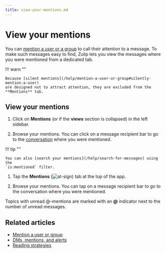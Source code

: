 ```yaml
---
title: view-your-mentions.md
---
```


# View your mentions

You can [mention a user or a group](/help/mention-a-user-or-group) to call their
attention to a message. To make such messages easy to find, Zulip lets you view
the messages where you were mentioned from a dedicated tab.

!!! warn ""

    Because [silent mentions](/help/mention-a-user-or-group#silently-mention-a-user)
    are designed not to attract attention, they are excluded from the
    **Mentions** tab.

## View your mentions


<Tabs>
<TabItem label="desktop-web">

1. Click on <i class="zulip-icon zulip-icon-at-sign"></i> **Mentions**
   (or <i class="zulip-icon zulip-icon-at-sign"></i> if the **views**
   section is collapsed) in the left sidebar.

1. Browse your mentions. You can click on a message recipient bar to go
   to the [conversation](/help/reading-conversations) where you were mentioned.

!!! tip ""

    You can also [search your mentions](/help/search-for-messages) using the
    `is:mentioned` filter.

</TabItem>
<TabItem label="mobile">

1. Tap the **Mentions**
   (<img src="/static/images/help/mobile-at-sign-icon.svg" alt="at-sign" class="help-center-icon"/>)
   tab at the top of the app.

1. Browse your mentions. You can tap on a message recipient bar to go
   to the conversation where you were mentioned.

</TabItem>
</Tabs>




Topics with unread @-mentions are marked with an **@** indicator next to the
number of unread messages.

## Related articles

* [Mention a user or group](/help/mention-a-user-or-group)
* [DMs, mentions, and alerts](/help/dm-mention-alert-notifications)
* [Reading strategies](/help/reading-strategies)


